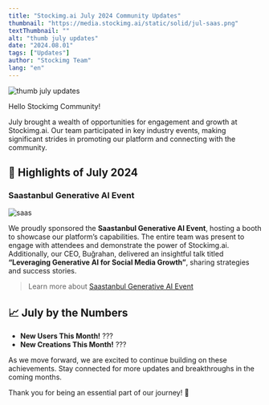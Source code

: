 ```yaml
---
title: "Stockimg.ai July 2024 Community Updates"
thumbnail: "https://media.stockimg.ai/static/solid/jul-saas.png"
textThumbnail: ""
alt: "thumb july updates"
date: "2024.08.01"
tags: ["Updates"]
author: "Stockimg Team"
lang: "en"
---
```


![thumb july updates](https://media.stockimg.ai/static/solid/jul-saas.png)

Hello Stockimg Community!

July brought a wealth of opportunities for engagement and growth at Stockimg.ai. Our team participated in key industry events, making significant strides in promoting our platform and connecting with the community.

## 🌟 Highlights of July 2024

### Saastanbul Generative AI Event

![saas](https://media.stockimg.ai/static/solid/jul-saas.png)

We proudly sponsored the **Saastanbul Generative AI Event**, hosting a booth to showcase our platform’s capabilities. The entire team was present to engage with attendees and demonstrate the power of Stockimg.ai. Additionally, our CEO, Buğrahan, delivered an insightful talk titled **“Leveraging Generative AI for Social Media Growth”**, sharing strategies and success stories.

> Learn more about [Saastanbul Generative AI Event](https://ai.saastanbul.com/)

## 📈 July by the Numbers

- **New Users This Month!** ???
- **New Creations This Month!** ???

As we move forward, we are excited to continue building on these achievements. Stay connected for more updates and breakthroughs in the coming months.

Thank you for being an essential part of our journey! 🎉